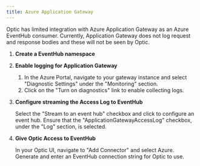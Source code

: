 ```yaml
---
title: Azure Application Gateway
---
```



<Beta />

Optic has limited integration with Azure Application Gateway as an Azure EventHub consumer. Currently, Application Gateway does not log request and response bodies and these will not be seen by Optic.

1. **Create a EventHub namespace**

1. **Enable logging for Application Gateway**
    1. In the Azure Portal, navigate to your gateway instance and select "Diagnostic Settings" under the "Monitoring" section.
    1. Click on the "Turn on diagnostics" link to enable collecting logs.

1. **Configure streaming the Access Log to EventHub**

    Select the "Stream to an event hub" checkbox and click to configure an event hub. Ensure that the "ApplicationGatewayAccessLog" checkbox, under the "Log" section, is selected.

1. **Give Optic Access to EventHub** 

    In your Optic UI, navigate to "Add Connector" and select Azure. Generate and enter an EventHub connection string for Optic to use.


<BetaFooter />